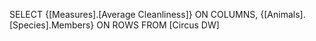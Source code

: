 SELECT {[Measures].[Average Cleanliness]} ON COLUMNS,
    {[Animals].[Species].Members} ON ROWS
FROM [Circus DW]